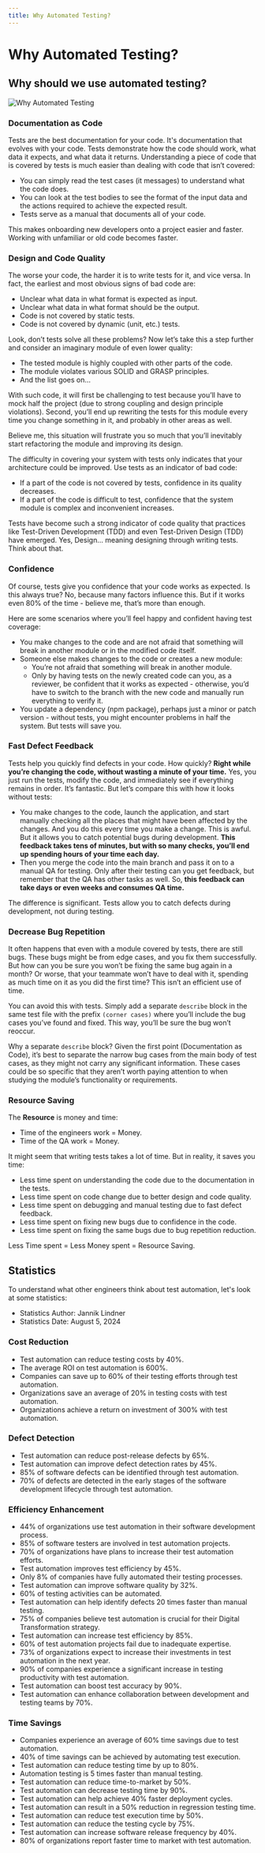 ```yaml
---
title: Why Automated Testing?
---
```


# Why Automated Testing?

## Why should we use automated testing?

![Why Automated Testing](/img/why-automated-testing.png)

### Documentation as Code

Tests are the best documentation for your code. It's documentation that evolves with your code. Tests demonstrate how the code 
should work, what data it expects, and what data it returns. Understanding a piece of code that is covered by tests is much 
easier than dealing with code that isn’t covered:

- You can simply read the test cases (it messages) to understand what the code does.
- You can look at the test bodies to see the format of the input data and the actions required to achieve the expected result.
- Tests serve as a manual that documents all of your code.

This makes onboarding new developers onto a project easier and faster. Working with unfamiliar or old code becomes faster.

### Design and Code Quality

The worse your code, the harder it is to write tests for it, and vice versa. In fact, the earliest and most obvious signs 
of bad code are:

- Unclear what data in what format is expected as input.
- Unclear what data in what format should be the output.
- Code is not covered by static tests.
- Code is not covered by dynamic (unit, etc.) tests.

Look, don’t tests solve all these problems? Now let’s take this a step further and consider an imaginary module of even 
lower quality:

- The tested module is highly coupled with other parts of the code.
- The module violates various SOLID and GRASP principles.
- And the list goes on...

With such code, it will first be challenging to test because you’ll have to mock half the project (due to strong coupling and 
design principle violations). Second, you’ll end up rewriting the tests for this module every time you change something in it, 
and probably in other areas as well.

Believe me, this situation will frustrate you so much that you’ll inevitably start refactoring the module and improving its design.

The difficulty in covering your system with tests only indicates that your architecture could be improved. 
Use tests as an indicator of bad code:

- If a part of the code is not covered by tests, confidence in its quality decreases.
- If a part of the code is difficult to test, confidence that the system module is complex and inconvenient increases.

Tests have become such a strong indicator of code quality that practices like Test-Driven Development (TDD) and 
even Test-Driven Design (TDD) have emerged. Yes, Design... meaning designing through writing tests. Think about that.

### Confidence

Of course, tests give you confidence that your code works as expected. Is this always true? No, because many factors 
influence this. But if it works even 80% of the time - believe me, that’s more than enough.

Here are some scenarios where you’ll feel happy and confident having test coverage:

- You make changes to the code and are not afraid that something will break in another module or in the modified code itself.
- Someone else makes changes to the code or creates a new module:
  - You’re not afraid that something will break in another module.
  - Only by having tests on the newly created code can you, as a reviewer, be confident that it works as expected - otherwise, you’d 
  have to switch to the branch with the new code and manually run everything to verify it.
- You update a dependency (npm package), perhaps just a minor or patch version - without tests, you might encounter problems in half 
the system. But tests will save you.

### Fast Defect Feedback

Tests help you quickly find defects in your code. How quickly? **Right while you’re changing the code, without wasting a 
minute of your time.** Yes, you just run the tests, modify the code, and immediately see if everything remains in order. It’s 
fantastic. But let’s compare this with how it looks without tests:

- You make changes to the code, launch the application, and start manually checking all the places that might have been affected 
by the changes. And you do this every time you make a change. This is awful. But it allows you to catch potential bugs during 
development. **This feedback takes tens of minutes, but with so many checks, you’ll end up spending hours of your time each day.**
- Then you merge the code into the main branch and pass it on to a manual QA for testing. Only after their testing can you get 
feedback, but remember that the QA has other tasks as well. So, **this feedback can take days or even weeks and consumes QA time.**

The difference is significant. Tests allow you to catch defects during development, not during testing.

### Decrease Bug Repetition

It often happens that even with a module covered by tests, there are still bugs. These bugs might be from edge cases, and you 
fix them successfully. But how can you be sure you won’t be fixing the same bug again in a month? Or worse, that your teammate 
won’t have to deal with it, spending as much time on it as you did the first time? This isn’t an efficient use of time.

You can avoid this with tests. Simply add a separate `describe` block in the same test file with the prefix `(corner cases)`
 where you’ll include the bug cases you’ve found and fixed. This way, you’ll be sure the bug won’t reoccur.

Why a separate `describe` block? Given the first point (Documentation as Code), it’s best to separate the narrow bug cases 
from the main body of test cases, as they might not carry any significant information. These cases could be so specific 
that they aren’t worth paying attention to when studying the module’s functionality or requirements.

### Resource Saving

The **Resource** is money and time:
- Time of the engineers work = Money.
- Time of the QA work = Money.

It might seem that writing tests takes a lot of time. But in reality, it saves you time:
- Less time spent on understanding the code due to the documentation in the tests.
- Less time spent on code change due to better design and code quality.
- Less time spent on debugging and manual testing due to fast defect feedback.
- Less time spent on fixing new bugs due to confidence in the code.
- Less time spent on fixing the same bugs due to bug repetition reduction.

Less Time spent = Less Money spent = Resource Saving.

## Statistics

To understand what other engineers think about test automation, let's look at some statistics:

- Statistics Author: Jannik Lindner
- Statistics Date: August 5, 2024

### Cost Reduction

- Test automation can reduce testing costs by 40%.
- The average ROI on test automation is 600%.
- Companies can save up to 60% of their testing efforts through test automation.
- Organizations save an average of 20% in testing costs with test automation.
- Organizations achieve a return on investment of 300% with test automation.

### Defect Detection

- Test automation can reduce post-release defects by 65%.
- Test automation can improve defect detection rates by 45%.
- 85% of software defects can be identified through test automation.
- 70% of defects are detected in the early stages of the software development lifecycle through test automation.

### Efficiency Enhancement

- 44% of organizations use test automation in their software development process.
- 85% of software testers are involved in test automation projects.
- 70% of organizations have plans to increase their test automation efforts.
- Test automation improves test efficiency by 45%.
- Only 8% of companies have fully automated their testing processes.
- Test automation can improve software quality by 32%.
- 60% of testing activities can be automated.
- Test automation can help identify defects 20 times faster than manual testing.
- 75% of companies believe test automation is crucial for their Digital Transformation strategy.
- Test automation can increase test efficiency by 85%.
- 60% of test automation projects fail due to inadequate expertise.
- 73% of organizations expect to increase their investments in test automation in the next year.
- 90% of companies experience a significant increase in testing productivity with test automation.
- Test automation can boost test accuracy by 90%.
- Test automation can enhance collaboration between development and testing teams by 70%.

### Time Savings

- Companies experience an average of 60% time savings due to test automation.
- 40% of time savings can be achieved by automating test execution.
- Test automation can reduce testing time by up to 80%.
- Automation testing is 5 times faster than manual testing.
- Test automation can reduce time-to-market by 50%.
- Test automation can decrease testing time by 90%.
- Test automation can help achieve 40% faster deployment cycles.
- Test automation can result in a 50% reduction in regression testing time.
- Test automation can reduce test execution time by 50%.
- Test automation can reduce the testing cycle by 75%.
- Test automation can increase software release frequency by 40%.
- 80% of organizations report faster time to market with test automation.